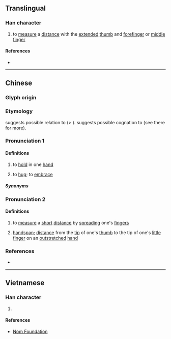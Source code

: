 {{character info}}
==Translingual==

===Han character===
{{Han char|rn=64|rad=手|as=09|sn=12|four=54027|canj=QJBJ|ids=⿰扌南}}

# {{lb|zh|Cantonese}} to [[measure]] a [[distance]] with the [[extended]] [[thumb]] and [[forefinger]] or [[middle finger]]

====References====
* {{Han ref|kx=0441.050|dkj=12327|dj=0792.010|hdz=31913.010|uh=63C7|ud=25543|bh=D96B|bd=55659}}

----

==Chinese==
{{zh-forms}}

===Glyph origin===
{{Han etym}}

===Etymology===
{{zh-ref|Schuessler (2007)}} suggests possible relation to {{cog|mkh-vie-pro|*-namʔ}} (> {{cog|vi|nắm||to grip, to grasp, to hold; > a [[handful]], a [[fistful]]}}). {{zh-ref|Unger (1995)}} suggests possible cognation to {{zh-l|深}} (see there for more).

===Pronunciation 1===
{{zh-pron
|m=nǎn
|c=naam5
|h=pfs=nám;gd=nam3
|mc=y
|oc=y
|cat=v
}}

====Definitions====
{{zh-hanzi}}

# {{lb|zh|obsolete}} to [[hold]] in one [[hand]]
# {{lb|zh|Hakka}} to [[hug]]; to [[embrace]]

=====Synonyms=====
{{zh-dial|摟}}

===Pronunciation 2===
{{zh-pron
|c=naam3
|cat=v
}}

====Definitions====
{{zh-hanzi}}

# {{lb|zh|Cantonese}} to [[measure]] a [[short]] [[distance]] by [[spreading]] one's [[fingers]]
# {{lb|zh|Cantonese}} [[handspan]]; [[distance]] from the [[tip]] of one's [[thumb]] to the tip of one's [[little finger]] on an [[outstretched]] [[hand]]

===References===
* {{R:yue:mfccd}}

----

==Vietnamese==

===Han character===
{{vi-readings|rs=手09|reading=nêm, nắm, nen, nên}}

# {{rfdef|vi|sort=手09}}

====References====
* [http://nomfoundation.org/common/nom_details.php?codepoint=63c7 Nom Foundation]